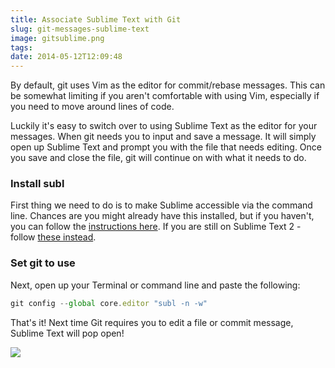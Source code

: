 ```yaml
---
title: Associate Sublime Text with Git
slug: git-messages-sublime-text
image: gitsublime.png
tags: 
date: 2014-05-12T12:09:48
---
```


By default, git uses Vim as the editor for commit/rebase messages. This can be somewhat limiting if you aren't comfortable with using Vim, especially if you need to move around lines of code.

Luckily it's easy to switch over to using Sublime Text as the editor for your messages. When git needs you to input and save a message. It will simply open up Sublime Text and prompt you with the file that needs editing. Once you save and close the file, git will continue on with what it needs to do.

<h3>Install subl</h3>

First thing we need to do is to make Sublime accessible via the command line. Chances are you might already have this installed, but if you haven't, you can follow the <a href="http://www.sublimetext.com/docs/3/osx_command_line.html" target="_blank">instructions here</a>. If you are still on Sublime Text 2 - follow <a href="http://www.sublimetext.com/docs/2/osx_command_line.html" target="_blank">these instead</a>.

<h3>Set git to use</h3>

Next, open up your Terminal or command line and paste the following:


```js
git config --global core.editor "subl -n -w"

```

That's it! Next time Git requires you to edit a file or commit message, Sublime Text will pop open!

<a href="https://sublimetextbook.com/?utm_source=stgit&utm_medium=banner&utm_campaign=product"><img src="facebook-share2.png"></a>